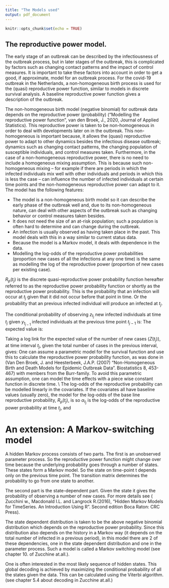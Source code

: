 ```yaml
---
title: "The Models used"
output: pdf_document
---
```


```r
knitr::opts_chunk$set(echo = TRUE)
```

## The reproductive power model.
\Large
The early stage of an outbreak can be described by the infectiousness of the outbreak process, but in later stages of the outbreak, this is complicated by factors such as changing contact patterns and the impact of control measures. It is important to take these factors into account in order to get a good, if approximate, model for an outbreak process. For the covid-19 outbreak in the Netherlands, a non-homogeneous birth process is used for the (quasi) reproductive power function, similar to models in discrete survival analysis. A baseline reproductive power function gives a description of the outbreak. 

The non-homogeneous birth model (negative binomial) for outbreak data depends on the reproductive power (probability) ("Modelling the reproductive power function", van den Broek, J., 2020, Journal of Applied Statistics). This reproductive power is taken to be non-homogeneous in order to deal with developments later on in the outbreak. This non-homogeneous is important because, it allows the (quasi) reproductive power to adapt to other dynamics besides the infectious disease outbreak; dynamics such as changing contact patterns, the changing population of susceptible individuals, and control measures taken. Furthermore, in the case of a non-homogeneous reproductive power, there is no need to include a homogeneous mixing assumption. This is because such non-homogeneous mixing -- for example if there are periods in which the infected individuals mix well with other individuals and periods in which this is less the case -- can influence the number of infected individuals at certain time points and the non-homogeneous reproductive power can adapt to it. The model has the following features:

* The model is a non-homogeneous birth model so it can describe the early phase of the outbreak well and, due to its non-homogeneous nature, can deal with other aspects of the outbreak such as changing behavior or control measures taken besides.
* It does not need the size of an at-risk population; such a population is often hard to determine and can change during the outbreak.
* An infection is usually observed as having taken place in the past. This model deals with this in a way similar to current status data.
* Because the model is a Markov model, it deals with dependence in the data.  
* Modelling the log-odds of the reproductive power probabilities (proportion new cases of all the infections at any one time) is the same as modelling the log of the reproductive power (proportion of new cases per existing case).

$R_p(t_{j})$ is the discrete quasi-reproductive power probability function hereafter referred to as the reproductive power probability function or shortly as the reproductive power probability. This is the probability that an infection will occur at $t_j$ given that it did not occur before that point in time. Or the probability that an previous infected individual will produce an infected at $t_j$.


The conditional probability of observing $z_{t_j}$ new infected individuals at time  $t_j$ given $y_{t_{j-1}}$ infected individuals at the previous time point $t_{j-1}$  is:
\begin{align}
P ( Z(t_j)=z_{t_j}|Y(t_{j-1})=&y_{t_{j-1}} )={z_{t_j}+y_{t_{j-1}}-1 \choose y_{t_{j-1}}-1}\left[ 1-R_p(t_{j})\right]^{y_{t_{j-1}}} \left[R_p(t_{j}) \right]^{z_{t_j}}, \nonumber \\
 &z_{t_j}=0,1,\cdots \nonumber
\end{align}
The expected value is: 
\begin{align}
\label{expect}
E[Z(t_j)]=\mu_{t_j}=y_{t_{j-1}}\frac{R_p(t_j)}{1-R_p(t_j)} ,
\end{align}

Taking a log link for the expected value of the number of new cases ($Z(t_j)$), at time interval $t_j$, given the total number of cases in the previous interval, gives:
\begin{align*}
\log [\mu_{t_j}]=\log [y_{t_{j-1}}]+\log\left[\frac{R_p(t_j)}{1-R_p(t_j)}\right]
\end{align*}
One can assume a parametric model for the survival function and use this to calculate the reproductive power probability function, as was done in (Van Den Broek, J. and Heesterbeek, J.A.P. (2007) "Non-Homogeneous  Birth  and  Death Models for Epidemic Outbreak Data". Biostatistics 8, 453-467) with members from the Burr-family. To avoid this parametric assumption, one can model the time effects with a piece wise constant function in discrete time.
\\
\indent
The log-odds of the reproductive probability can be modelled linearly in the covariates. If the covariates all have baseline values (usually zero), the model for the log-odds of the base line reproductive probability, $R_{p}(t_{j})$, is
\begin{align*}
\log \left[\frac{R_{p}(t_{j})}{1-R_{p}(t_{j})} \right]=\alpha_{t_{j}},
\end{align*}
so $\alpha_{t_{j}}$ is the log-odds of the reproductive power probability at time $t_j$, and
\begin{align*}
R_{p}(t_{j})=\frac{e^{\alpha_{t_{j}}}}{1-e^{\alpha_{t_{j}}}}.
\end{align*}

# An extension: A Markov-switching model

A hidden Markov process consists of two parts. The first is an unobserved parameter process. So the reproductive power function might change over time because the underlying probability goes through a number of states. These states form a Markov model. So the state on time-point t depends only on the previous time point. The transition matrix determines the probability to go from one state to another. 

The second part is the state-dependent part. Given the state it gives the probability of observing a number of new cases. For more details see ( Zucchini  w.,  Macdonald  I.L.  and  Langrock  R.(2016), "Hidden  Markov  Models  for  TimeSeries. An Introduction Using R". Second edition Boca Raton: CRC Press).

The state dependent distribution is taken to be the above negative binomial distribution which depends on the reproductive power probability. Since this distribution also depends on the history in a Markov way (it depends on the total number of infected in a previous period), in this model there are 2 of these dependencies, one in the state dependent distribution and one in the parameter process. Such a model is called a Markov switching model (see chapter 10. of Zucchine at.all.).

One is often interested in the most likely sequence of hidden states. This global decoding is achieved by maximizing the conditional probability of all the states given the data. This can be calculated using the Viterbi algorithm. (see chapter 5.4 about decoding in Zucchine at.all.)
